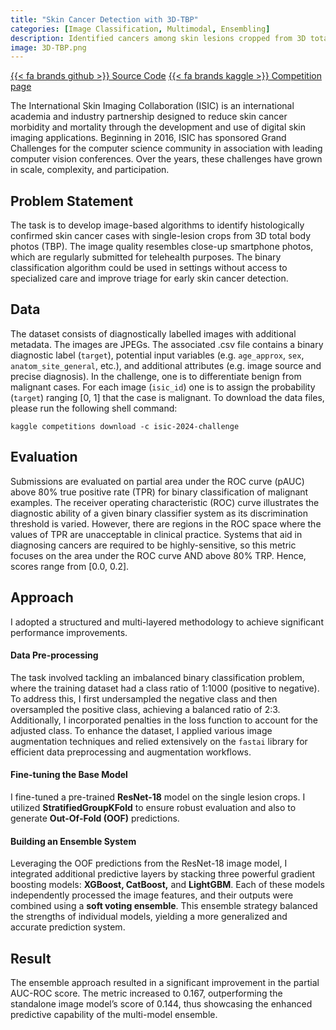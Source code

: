 ```yaml
---
title: "Skin Cancer Detection with 3D-TBP"
categories: [Image Classification, Multimodal, Ensembling]
description: Identified cancers among skin lesions cropped from 3D total body photographs along with metadata
image: 3D-TBP.png
---
```

[{{< fa brands github >}} Source Code](https://github.com/utkarshavb/Skin-Cancer-Detection-ISIC-Challenge-2024){.btn target=_blank} [{{< fa brands kaggle >}} Competition page](https://www.kaggle.com/competitions/isic-2024-challenge){.btn target=_blank}

The International Skin Imaging Collaboration (ISIC) is an international academia and industry partnership designed to reduce skin cancer morbidity and mortality through the development and use of digital skin imaging applications. Beginning in 2016, ISIC has sponsored Grand Challenges for the computer science community in association with leading computer vision conferences. Over the years, these challenges have grown in scale, complexity, and participation.

## Problem Statement
The task is to develop image-based algorithms to identify histologically confirmed skin cancer cases with single-lesion crops from 3D total body photos (TBP). The image quality resembles close-up smartphone photos, which are regularly submitted for telehealth purposes. The binary classification algorithm could be used in settings without access to specialized care and improve triage for early skin cancer detection.

## Data
The dataset consists of diagnostically labelled images with additional metadata. The images are JPEGs. The associated .csv file contains a binary diagnostic label (`target`), potential input variables (e.g. `age_approx`, `sex`, `anatom_site_general`, etc.), and additional attributes (e.g. image source and precise diagnosis). In the challenge, one is to differentiate benign from malignant cases. For each image (`isic_id`) one is to assign the probability (`target`) ranging [0, 1] that the case is malignant.
To download the data files, please run the following shell command:
```
kaggle competitions download -c isic-2024-challenge
```

## Evaluation
Submissions are evaluated on partial area under the ROC curve (pAUC) above 80% true positive rate (TPR) for binary classification of malignant examples. The receiver operating characteristic (ROC) curve illustrates the diagnostic ability of a given binary classifier system as its discrimination threshold is varied. However, there are regions in the ROC space where the values of TPR are unacceptable in clinical practice. Systems that aid in diagnosing cancers are required to be highly-sensitive, so this metric focuses on the area under the ROC curve AND above 80% TRP. Hence, scores range from [0.0, 0.2].

## Approach
I adopted a structured and multi-layered methodology to achieve significant performance improvements.

#### Data Pre-processing
The task involved tackling an imbalanced binary classification problem, where the training dataset had a class ratio of 1:1000 (positive to negative). To address this, I first undersampled the negative class and then oversampled the positive class, achieving a balanced ratio of 2:3. Additionally, I incorporated penalties in the loss function to account for the adjusted class. To enhance the dataset, I applied various image augmentation techniques and relied extensively on the `fastai` library for efficient data preprocessing and augmentation workflows.
  
#### Fine-tuning the Base Model
I fine-tuned a pre-trained **ResNet-18** model on the single lesion crops. I utilized **StratifiedGroupKFold** to ensure robust evaluation and also to generate **Out-Of-Fold (OOF)** predictions.

#### Building an Ensemble System
Leveraging the OOF predictions from the ResNet-18 image model, I integrated additional predictive layers by stacking three powerful gradient boosting models: **XGBoost, CatBoost,** and **LightGBM**. Each of these models independently processed the image features, and their outputs were combined using a **soft voting ensemble**. This ensemble strategy balanced the strengths of individual models, yielding a more generalized and accurate prediction system.

## Result
The ensemble approach resulted in a significant improvement in the partial AUC-ROC score. The metric increased to 0.167, outperforming the standalone image model's score of 0.144, thus showcasing the enhanced predictive capability of the multi-model ensemble.